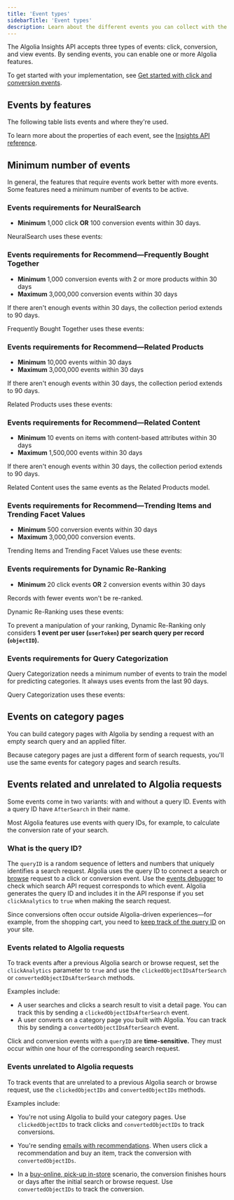 ```yaml
---
title: 'Event types'
sidebarTitle: 'Event types'
description: Learn about the different events you can collect with the Algolia Insights API and the features they unlock.
---
```


The Algolia Insights API accepts three types of events: click, conversion, and view events.
By sending events, you can enable one or more Algolia features.

To get started with your implementation,
see [Get started with click and conversion events](/guides/send-events/get-started/).

## Events by features

The following table lists events and where they're used.


<Events />

To learn more about the properties of each event,
see the [Insights API reference](/api-reference/insights-api/).

## Minimum number of events

In general, the features that require events work better with more events.
Some features need a minimum number of events to be active.

### Events requirements for NeuralSearch

- **Minimum** 1,000 click **OR** 100 conversion events within 30 days.

NeuralSearch uses these events:


<Neuralsearch />

### Events requirements for Recommend—Frequently Bought Together

- **Minimum** 1,000 conversion events with 2 or more products within 30 days
- **Maximum** 3,000,000 conversion events within 30 days

If there aren't enough events within 30 days, the collection period extends to 90 days.

Frequently Bought Together uses these events:


<Frequentlyboughttogether />

### Events requirements for Recommend—Related Products

- **Minimum** 10,000 events within 30 days
- **Maximum** 3,000,000 events within 30 days

If there aren't enough events within 30 days, the collection period extends to 90 days.

Related Products uses these events:


<Relatedproducts />

### Events requirements for Recommend—Related Content

- **Minimum** 10 events on items with content-based attributes within 30 days
- **Maximum** 1,500,000 events within 30 days

If there aren't enough events within 30 days, the collection period extends to 90 days.

Related Content uses the same events as the Related Products model.

### Events requirements for Recommend—Trending Items and Trending Facet Values

- **Minimum** 500 conversion events within 30 days
- **Maximum** 3,000,000 conversion events.

Trending Items and Trending Facet Values use these events:


<Trending />

### Events requirements for Dynamic Re-Ranking

- **Minimum** 20 click events **OR** 2 conversion events within 30 days

Records with fewer events won't be re-ranked.

Dynamic Re-Ranking uses these events:


<Drr />

To prevent a manipulation of your ranking,
Dynamic Re-Ranking only considers **1 event per user (`userToken`) per search query per record (`objectID`).**

### Events requirements for Query Categorization

Query Categorization needs a minimum number of events to train the model for predicting categories.
It always uses events from the last 90 days.

Query Categorization uses these events:


<Qcat />

## Events on category pages

You can build category pages with Algolia by sending a request with an empty search query and an applied filter.

Because category pages are just a different form of search requests,
you'll use the same events for category pages and search results.

## Events related and unrelated to Algolia requests

Some events come in two variants: with and without a query ID.
Events with a query ID have `AfterSearch` in their name.

Most Algolia features use events with query IDs, for example, to calculate the conversion rate of your search.

### What is the query ID?

The `queryID` is a random sequence of letters and numbers that uniquely identifies a search request.
Algolia uses the query ID to connect a search or [browse](#events-on-category-pages) request to a click or conversion event.
Use the [events debugger](/guides/send-events/guides/validate/#debugger) to check which search API request corresponds to which event.
Algolia generates the query ID and includes it in the API response if you set `clickAnalytics` to `true` when making the search request.

Since conversions often occur outside Algolia-driven experiences—for example, from the shopping cart,
you need to [keep track of the query ID](/guides/send-events/guides/queryid/) on your site.

### Events related to Algolia requests

To track events after a previous Algolia search or browse request,
set the `clickAnalytics` parameter to `true` and
use the `clickedObjectIDsAfterSearch` or `convertedObjectIDsAfterSearch` methods.

Examples include:

- A user searches and clicks a search result to visit a detail page.
  You can track this by sending a `clickedObjectIDsAfterSearch` event.
- A user converts on a category page you built with Algolia.
  You can track this by sending a `convertedObjectIDsAfterSearch` event.

<Note>Click and conversion events with a `queryID` are **time-sensitive.** They must occur within one hour of the corresponding search request.</Note>

### Events unrelated to Algolia requests

To track events that are unrelated to a previous Algolia search or browse request,
use the `clickedObjectIDs` and `convertedObjectIDs` methods.

Examples include:

- You're not using Algolia to build your category pages.
  Use `clickedObjectIDs` to track clicks and `convertedObjectIDs` to track conversions.

- You're sending [emails with recommendations](https://www.algolia.com/developers/code-exchange/showcase/personalized-email-recommendations/).
  When users click a recommendation and buy an item, track the conversion with `convertedObjectIDs`.

- In a [buy-online, pick-up in-store](https://www.algolia.com/blog/engineering/building-a-store-locator-in-react-using-algolia-mapbox-and-twilio-part-1/) scenario,
  the conversion finishes hours or days after the initial search or browse request.
  Use `convertedObjectIDs` to track the conversion.